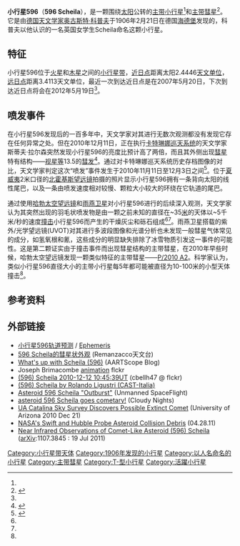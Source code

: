 {{Infobox Planet  
| name = 596 Scheila
| image = [[File:596_Scheila,_5_minute_exposure,_Dec._12,_2010.jpg|240px]]
| caption = 利用24英寸望远镜曝光5分钟拍摄的596 Scheila喷发照片
| discovery=yes | physical_characteristics = yes | bgcolour=#FFFFC0
| discovery_ref = 
| discoverer = [[奥古斯特·科普夫|奥古斯特·科普夫]]
| discovery_site = [[海德堡|海德堡]]（[[天文台编号列表|024]]）
| discovered =  1906年2月21日
| mp_name = 596
| alt_names = 1906 UA
| named_after = Scheila
| mp_category=[[小行星带|主带小行星]]<br>[[主带彗星|主带彗星]]
| orbit_ref = <ref name="jpldata">{{Cite web |url=http://ssd.jpl.nasa.gov/sbdb.cgi?sstr=596 |title=596 Scheila (1906 UA) |access-date=2011-08-05 |archive-date=2020-10-27 |archive-url=https://web.archive.org/web/20201027105948/https://ssd.jpl.nasa.gov/sbdb.cgi?sstr=596 |dead-url=no }}</ref>
| epoch = 2011年8月27日
| semimajor= 2.92795673905593AU
| perihelion=2.444596127386851AU
| aphelion= 3.411317350725009[[天文单位|AU]]
| eccentricity =0.1650846152272489
| period = 1829.97606891917[[日|地球日]]<br>5.01[[年|地球年]] 
| inclination=14.66072050055766[[角度|°]]
| asc_node=70.70734627870674°
| arg_peri=175.8090677121346°
| mean_anomaly=307.6729194444674°
| avg_speed=
 | dimensions= 113.34千米
 | mass=
 | density=
 | surface_grav=
 | escape_velocity=60 [[米每秒|m/s]] (2.0 [[克|g]]/cm<sup>3</sup>)<ref name=Jewitt2011>{{cite journal
  |last=Jewitt |first=David
  |coauthors=Weaver, H.; Mutcher, M.; Larson, S.; Agarwal, J.
  |title=Hubble Space Telescope Observations of Main Belt Comet (596) Scheila
  |journal=ApJL
  |volume=733 |issue= |pages=L4 |year=2011
  |doi=
  |arxiv=1103.5456
|bibcode = 2011arXiv1103.5456J }}</ref><br>75 m/s (2.5 g/cm<sup>3</sup>)<ref name=Bodewits2011>{{cite journal
  |last=Bodewits |first=Dennis
  |coauthors=Kelley, M. S.; Li, J. -Y.; Landsman, W. B.; Besse, S.; A'Hearn, M. F.
  |title=Collisional Excavation of Asteroid (596) Scheila
  |journal=ApJ Letters
  |volume=733 |issue= |pages=L3 |year=2011
  |doi= 10.1088/2041-8205/733/1/L3
  |arxiv=1104.5227 |bibcode= 2011ApJ...733L...3B
}}</ref>
 | rotation=15.848小时
 | spectral_type=[[T-型小行星|T]]
 | magnitude=11.67-15.32
 | abs_magnitude=8.90
 | albedo=0.0379 	
 | single_temperature=
}}
'''小行星596'''（'''596 Scheila'''），是一颗围绕[[太阳|太阳]]公转的[[小行星带|主带小行星]]<ref name="jpldata"/>和[[主带彗星|主带彗星]]<ref name="Jewitt">{{cite web
|title=Main Belt Comets
|publisher=UCLA, Department of Earth and Space Sciences
|author=[[David_C._Jewitt|David C. Jewitt]]
|url=http://www2.ess.ucla.edu/~jewitt/mbc.html
|accessdate=2010-12-15
|archive-url=https://web.archive.org/web/20101216172904/http://www2.ess.ucla.edu/~jewitt/mbc.html
|archive-date=2010-12-16
|dead-url=yes
}}</ref>。它是由[[德国|德国]][[天文学家|天文学家]][[奥古斯特·科普夫|奥古斯特·科普夫]]于1906年2月21日在德国[[海德堡|海德堡]]发现的，科普夫以他认识的一名英国女学生Scheila命名这颗小行星。

==特征==
小行星596位于[[火星|火星]]和[[木星|木星]]之间的[[小行星带|小行星带]]，[[拱点|近日点]]距离太阳2.4446[[天文单位|天文单位]]，[[拱点|远日点]]距离3.4113天文单位，最近一次到达近日点是在2007年5月20日，下次到达近日点将会在2012年5月19日<ref name="jpldata"/>。

==喷发事件==
在小行星596发现后的一百多年中，天文学家对其进行无数次观测都没有发现它存在任何异常之处。但在2010年12月11日，正在执行[[卡特琳娜巡天系统|卡特琳娜巡天系统]]的天文学家斯蒂夫·拉尔森突然发现小行星596的亮度比预计高了两倍，而且其外侧出现[[彗星|彗星]]特有结构——[[星等#视星等|视星等]]13.5的[[彗发|彗发]]<ref name="Remanzacco2010">{{cite web
  |date=2010-12-12
  |title=Comet-like appearance of (596) Scheila
  |publisher=Remanzacco Observatory in Italy (blog)
  |author=Ernesto Guido & Giovanni Sostero
  |url=http://remanzacco.blogspot.com/2010/12/comet-like-appearance-of-596-scheila.html
  |accessdate=2010-12-12
  |archive-date=2012-08-10
  |archive-url=https://www.webcitation.org/69pCA58Ry?url=http://remanzacco.blogspot.com/2010/12/comet-like-appearance-of-596-scheila.html
  |dead-url=no
  }}</ref>。通过对卡特琳娜巡天系统历史存档图像的对比，天文学家判定这次“喷发”事件发生于2010年11月11日至12月3日之间<ref name="Simonsen">{{cite web
  |date=2010-12-12
  |title=A Comet Masquerading as an Asteroid
  |publisher=Simostronomy (blog)
  |author=Mike Simonsen
  |url=http://simostronomy.blogspot.com/2010/12/comet-masquerading-as-asteroid.html
  |accessdate=2010-12-12
  |archive-date=2012-08-10
  |archive-url=https://www.webcitation.org/69pCAl1Cz?url=http://simostronomy.blogspot.com/2010/12/comet-masquerading-as-asteroid.html
  |dead-url=no
  }}</ref>。位于[[夏威夷|夏威夷]]2米口径的[[北霍基斯望远镜|北霍基斯望远镜]]拍摄的照片显示小行星596拥有一条背向太阳的线性尾巴，以及一条由喷发速度相对较慢、颗粒大小较大的环绕在它轨道的尾巴。

通过使用[[哈勃太空望远镜|哈勃太空望远镜]]和[[雨燕卫星|雨燕卫星]]对小行星596进行的后续深入观测，天文学家认为其突然出现的羽毛状喷发物是由一颗之前未知的直径在~35[[米_(单位)|米]]的天体以~5千米/秒的速度[[撞击事件|撞击]]小行星596而产生的干燥灰尘和砾石组成<ref name=Jewitt2011/><ref name=Bodewits2011/>。雨燕卫星搭载的紫外/光学望远镜(UVOT)对其进行多波段图像和光谱分析也未发现一般彗星气体常见的成分，如氢氧根和氰，这些成分的明显缺失排除了冰雪物质引发这一事件的可能性。这是第二颗证实由于撞击事件而出现彗星结构的主带彗星，在2010年早些时候，哈勃太空望远镜发现一颗类似特征的主带彗星——[[P/2010_A2|P/2010 A2]]。科学家认为，类似小行星596直径大小的主带小行星每5年都可能被直径为10-100米的小型天体撞击<ref name=Bodewits2011/>。
 
== 参考资料 ==
{{Reflist}}

== 外部链接 ==
* [http://ssd.jpl.nasa.gov/sbdb.cgi?sstr=596;orb=1  小行星596轨道预测] {{Wayback|url=http://ssd.jpl.nasa.gov/sbdb.cgi?sstr=596;orb=1 |date=20201127041426 }}/ [http://ssd.jpl.nasa.gov/horizons.cgi?find_body=1&body_group=sb&sstr=596 Ephemeris] {{Wayback|url=http://ssd.jpl.nasa.gov/horizons.cgi?find_body=1&body_group=sb&sstr=596 |date=20201126183447 }}
* [http://remanzacco.blogspot.com/2010/12/comet-like-appearance-of-596-scheila.html 596 Scheila的彗星状外观] {{WebCite|url=https://www.webcitation.org/69pCA58Ry?url=http://remanzacco.blogspot.com/2010/12/comet-like-appearance-of-596-scheila.html |date=20120810235839 |dateformat=iso }} (Remanzacco天文台)
* [http://aartscope.blogspot.com/2010/12/whats-up-with-scheila-596.html What's up with Scheila (596)] {{Wayback|url=http://aartscope.blogspot.com/2010/12/whats-up-with-scheila-596.html |date=20110708021710 }} (AARTScope Blog)
* Joseph Brimacombe [http://www.flickr.com/photos/43846774@N02/5258497381/ animation] flckr
* [http://www.flickr.com/photos/cbellh47/5253608615/ (596) Scheila 2010-12-12 10:45:39UT] {{Wayback|url=http://www.flickr.com/photos/cbellh47/5253608615/ |date=20210126121255 }} (cbellh47 @ flckr)
* [http://lh6.ggpht.com/_UAhkOg7WoyM/TQQ9Q1nOEoI/AAAAAAAACjs/Yvl4OfSuRds/s640/596_101212.jpg (596) Scheila by Rolando Ligustri (CAST-Italia)]
* [http://www.unmannedspaceflight.com/index.php?showtopic=6844 Asteroid 596 Scheila "Outburst"] {{Wayback|url=http://www.unmannedspaceflight.com/index.php?showtopic=6844 |date=20190919134607 }} (Unmanned SpaceFlight)
* [http://www.cloudynights.com/ubbthreads/showflat.php/Cat/0/Number/4246082 asteroid 596 Scheila goes cometary!] {{Wayback|url=http://www.cloudynights.com/ubbthreads/showflat.php/Cat/0/Number/4246082 |date=20120310111915 }} (Cloudy Nights)
* [http://uanews.org/node/36262 UA Catalina Sky Survey Discovers Possible Extinct Comet] {{Wayback|url=http://uanews.org/node/36262 |date=20120306090950 }} (University of Arizona 2010 Dec 21)
*[http://www.nasa.gov/topics/universe/features/asteroid-collision.html NASA's Swift and Hubble Probe Asteroid Collision Debris] {{Wayback|url=http://www.nasa.gov/topics/universe/features/asteroid-collision.html |date=20210309174035 }} (04.28.11)
* [http://arxiv.org/abs/1107.3845 Near Infrared Observations of Comet-Like Asteroid (596) Scheila] {{Wayback|url=http://arxiv.org/abs/1107.3845 |date=20210212142808 }} ([[arXiv|arXiv]]:1107.3845 : 19 Jul 2011)

{{Minor Planet Number|(595)[[小行星595|小行星595]]|(597)[[小行星597|小行星597]]}}

[[Category:小行星带天体|Category:小行星带天体]]
[[Category:1906年发现的小行星|Category:1906年发现的小行星]]
[[Category:以人名命名的小行星|Category:以人名命名的小行星]]
[[Category:主带彗星|Category:主带彗星]]
[[Category:T-型小行星|Category:T-型小行星]]
[[Category:活躍小行星|Category:活躍小行星]]